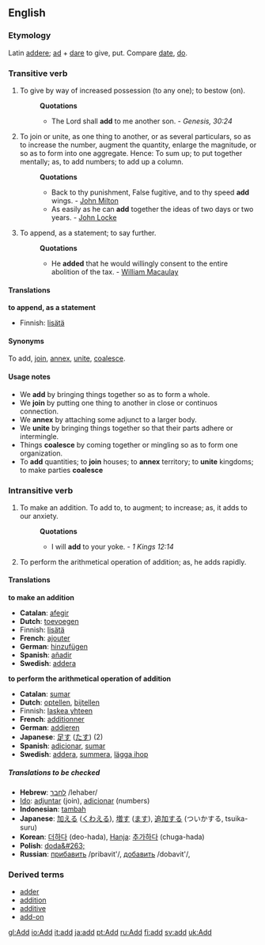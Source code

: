 ==English==

{{webster}}

===Etymology===
Latin [[addere]]; [[ad]] + [[dare]] to give, put. Compare [[date]], [[do]].

===Transitive verb===
{{en-infl-reg-consonant|add||}}
# To give by way of increased possession (to any one); to bestow (on).
#:'''Quotations'''
#:*The Lord shall '''add''' to me another son. - ''Genesis, 30:24''
# To join or unite, as one thing to another, or as several particulars, so as to increase the number, augment the quantity, enlarge the magnitude, or so as to form into one aggregate. Hence: To sum up; to put together mentally; as, to add numbers; to add up a column.
#:'''Quotations'''
#:*Back to thy punishment, False fugitive, and to thy speed '''add''' wings. - [[John Milton]]
#:*As easily as he can '''add''' together the ideas of two days or two years. - [[John Locke]]
# To append, as a statement; to say further.
#:'''Quotations'''
#:*He '''added''' that he would willingly consent to the entire abolition of the tax. - [[William Macaulay]]

====Translations====

'''to append, as a statement'''
*Finnish: [[lisätä]]

====Synonyms====
To add, [[join]], [[annex]], [[unite]], [[coalesce]]. 

====Usage notes====
*We '''add''' by bringing things together so as to form a whole. 
*We '''join''' by putting one thing to another in close or continuos connection. 
*We '''annex''' by attaching some adjunct to a larger body. 
*We '''unite''' by bringing things together so that their parts adhere or intermingle. 
*Things '''coalesce''' by coming together or mingling so as to form one organization. 
*To '''add''' quantities; to '''join''' houses; to '''annex''' territory; to '''unite''' kingdoms; to make parties '''coalesce'''

===Intransitive verb===
{{en-infl-reg-consonant|add||}}
# To make an addition. To add to, to augment; to increase; as, it adds to our anxiety. 
#:'''Quotations'''
#:*I will '''add''' to your yoke. - ''1 Kings 12:14''
# To perform the arithmetical operation of addition; as, he adds rapidly.

====Translations====

'''to make an addition'''
*'''Catalan''': [[afegir]]
*'''Dutch''': [[toevoegen]]
*Finnish: [[lisätä]]
*'''French''': [[ajouter]]
*'''German''': [[hinzufügen]]
*'''Spanish''': [[añadir]]
*'''Swedish''': [[addera]]

'''to perform the arithmetical operation of addition'''
*'''Catalan''': [[sumar]]
*'''Dutch''': [[optellen]], [[bijtellen]]
*Finnish: [[laskea yhteen]]
*'''French''': [[additionner]]
*'''German''': [[addieren]]
*'''Japanese''': [[足す]] ([[たす]]) (2)
*'''Spanish''': [[adicionar]], [[sumar]]
*'''Swedish''': [[addera]], [[summera]], [[lägga ihop]]

=====Translations to be checked=====
*'''Hebrew''': [[:he:לחבר|לחבר]] /lehaber/
*[[Ido]]: [[adjuntar]] (join), [[adicionar]] (numbers)
*'''Indonesian''': [[tambah]]
*'''Japanese''': [[加える]] ([[くわえる]]), [[増す]] ([[ます]]), [[追加]]する (ついかする, tsuika-suru)
*'''Korean''': [[더하다]] (deo-hada), [[Hanja]]: [[추가하다]] (chuga-hada)
*'''Polish''': [[doda&#263;]]
*'''Russian''': [[:ru:прибавить|прибавить]] /pribavit'/, [[:ru:добавить|добавить]] /dobavit'/, 

===Derived terms===
*[[adder#Noun 2|adder]]
*[[addition]]
*[[additive]]
*[[add-on]]

[[gl:Add]]
[[io:Add]]
[[it:add]]
[[ja:add]]
[[pt:Add]]
[[ru:Add]]
[[fi:add]]
[[sv:add]]
[[uk:Add]]